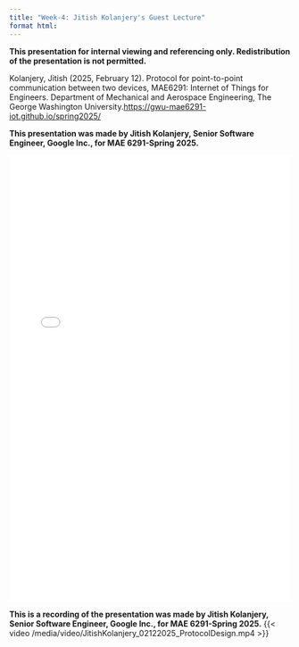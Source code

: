```yaml
---
title: "Week-4: Jitish Kolanjery's Guest Lecture"
format html:
---
```

**This presentation for internal viewing and referencing only. Redistribution of the presentation is not permitted.**

Kolanjery, Jitish (2025, February 12). Protocol for point-to-point communication between two devices, MAE6291: Internet of Things for Engineers. Department of Mechanical and Aerospace Engineering, The George Washington University.[https://gwu-mae6291-iot.github.io/spring2025/](https://gwu-mae6291-iot.github.io/spring2025/)


::: {.callout-note appearance="simple"}
**This presentation was made by Jitish Kolanjery, Senior Software Engineer, Google Inc., for MAE 6291-Spring 2025.**
:::
![](Notes/Protocol Design_GWU_presentation_02132025.pdf){width="100%" height="800px"}

::: {.callout-note appearance="simple"}
**This is a recording of the presentation was made by Jitish Kolanjery, Senior Software Engineer, Google Inc., for MAE 6291-Spring 2025.**
{{< video /media/video/JitishKolanjery_02122025_ProtocolDesign.mp4 >}}
:::

<!-- <footer>
  <p>This is a Quarto website. To learn more about Quarto websites visit <https://quarto.org/docs/websites>.<br>
  Author: Kartik Bulusu<br>
  Contact: <a href="mailto:bulusu@gwu.edu">bulusu</a><br>
  &copy; 2024 All rights reserved</p>
</footer> -->

